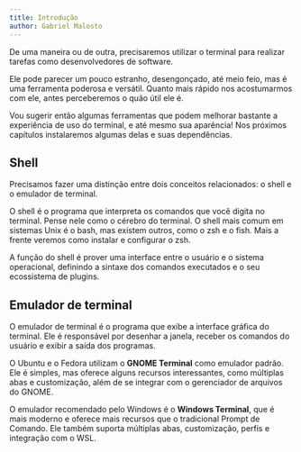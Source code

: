 ```yaml
---
title: Introdução
author: Gabriel Malosto
---
```


De uma maneira ou de outra, precisaremos utilizar o terminal para realizar tarefas como desenvolvedores de software.

Ele pode parecer um pouco estranho, desengonçado, até meio feio, mas é uma ferramenta poderosa e versátil.
Quanto mais rápido nos acostumarmos com ele, antes perceberemos o quão útil ele é.

Vou sugerir então algumas ferramentas que podem melhorar bastante a experiência de uso do terminal, e até mesmo sua aparência!
Nos próximos capítulos instalaremos algumas delas e suas dependências.

## Shell

Precisamos fazer uma distinção entre dois conceitos relacionados: o shell e o emulador de terminal.

O shell é o programa que interpreta os comandos que você digita no terminal.
Pense nele como o cérebro do terminal.
O shell mais comum em sistemas Unix é o bash, mas existem outros, como o zsh e o fish.
Mais a frente veremos como instalar e configurar o zsh.

A função do shell é prover uma interface entre o usuário e o sistema operacional, definindo a sintaxe dos comandos executados e o seu ecossistema de plugins.

## Emulador de terminal

O emulador de terminal é o programa que exibe a interface gráfica do terminal.
Ele é responsável por desenhar a janela, receber os comandos do usuário e exibir a saída dos programas.

O Ubuntu e o Fedora utilizam o **GNOME Terminal** como emulador padrão.
Ele é simples, mas oferece alguns recursos interessantes, como múltiplas abas e customização, além de se integrar com o gerenciador de arquivos do GNOME.

O emulador recomendado pelo Windows é o **Windows Terminal**, que é mais moderno e oferece mais recursos que o tradicional Prompt de Comando.
Ele também suporta múltiplas abas, customização, perfis e integração com o WSL.
